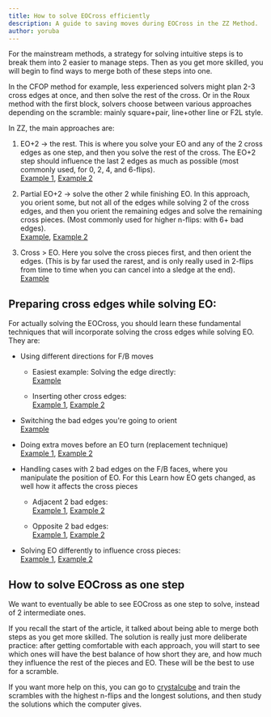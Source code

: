 ```yaml
---
title: How to solve EOCross efficiently
description: A guide to saving moves during EOCross in the ZZ Method.
author: yoruba
---
```


For the mainstream methods, a strategy for solving intuitive steps is to break them into 2 easier to manage steps. Then as you get more skilled, you will begin to find ways to merge both of these steps into one.

In the CFOP method for example, less experienced solvers might plan 2-3 cross edges at once, and then solve the rest of the cross. Or in the Roux method with the first block, solvers choose between various approaches depending on the scramble: mainly square+pair, line+other line or F2L style.

In ZZ, the main approaches are:

1. EO+2 -> the rest. This is where you solve your EO and any of the 2 cross edges as one step, and then you solve the rest of the cross. The EO+2 step should influence the last 2 edges as much as possible (most commonly used, for 0, 2, 4, and 6-flips). \
   [Example 1](https://alpha.twizzle.net/edit/?setup-alg=R2+B2+U%27+B2+L2+D+R2+D2+R2+U%27+L2+R%27+U+L+B%27+D%27+F2+R+F%27+D+F&alg=R%27+B+F+R+U+F+%2F%2F+EO%2B2%0AL+R+%2F%2F+finish&stickering=EOcross), [Example 2](https://alpha.twizzle.net/edit/?setup-alg=F2+D+F2+R2+D2+F2+R2+D%27+B2+D%27+L2+R%27+D+R2+F2+R+B2+F+U+F2+R%27&alg=F+R+U%27+F+%2F%2FEO%2B2%0AL%27+D+L+%2F%2Ffinish&stickering=EOcross)

2. Partial EO+2 -> solve the other 2 while finishing EO. In this approach, you orient some, but not all of the edges while solving 2 of the cross edges, and then you orient the remaining edges and solve the remaining cross pieces. (Most commonly used for higher n-flips: with 6+ bad edges). \
   [Example](https://alpha.twizzle.net/edit/?setup-alg=F2+D2+L2+B2+L2+F2+D%27+L2+B2+L%27+U%27+R%27+F%27+L%27+F%27+D+L+U+B%27&alg=B%27+%2F%2FPartial+EO+%2B+2%0AF%27+D%27+F+L2+%2F%2Ffinish&stickering=EOcross), [Example 2](https://alpha.twizzle.net/edit/?setup-alg=R+F2+L+U2+R%27+F2+D2+L+U2+R+U2+R2+F+D%27+F%27+L%27+U2+F%27+D2+U%27+R&alg=F%27+%2F%2FPartial+EO+%2B2+edges%0AD%27+R%27+D%27+F+R+D2+%2F%2Ffinish&stickering=EOcross)

3. Cross > EO. Here you solve the cross pieces first, and then orient the edges. (This is by far used the rarest, and is only really used in 2-flips from time to time when you can cancel into a sledge at the end). \
   [Example](https://alpha.twizzle.net/edit/?setup-alg=D%27+L2+R2+U2+B+D+B+U+B+D2+R%27+U%27+D+B%27+R%27+L%27+U%27+R+L2+U%27+B%27+D+U2+B+R&alg=B2+R2+D2+%2F%2F+solving+the+cross+edges%0AF+R+F%27+%2F%2Fcancelling+into+EO&stickering=EOcross)

## Preparing cross edges while solving EO:

For actually solving the EOCross, you should learn these fundamental techniques that will incorporate solving the cross edges while solving EO. They are:

- Using different directions for F/B moves

  - Easiest example: Solving the edge directly: \
    [Example](https://alpha.twizzle.net/edit/?alg=B%27+U+R+%2F%2F+orient+4+%2B+solve+1+edge%0AF+%2F%2F+orients+4+edges.+The+F+move+also+directly+solve+the+cross+edge%2C+instead+of+F%27+%0AR+L2+D%27+%2F%2F+finish&stickering=EOcross&setup-alg=B2+L%27+R%27+F2+D2+F2+D2+B2+L%27+R2+B2+U+F+L%27+B%27+D+F+D%27+U%27+R+U2)

  - Inserting other cross edges: \
    [Example 1](https://alpha.twizzle.net/edit/?setup-alg=R2+F2+U+B2+R2+B2+U2+L2+F2+R+F2+U+F2+D2+B+R'+L2+D2&alg=U+R'+%2F%2F+bringing+the+4+bad+edges.%0AF+%2F%2F+inserting+the+green+cross+edge+instead+of+orange%0AU+L2+%2F%2F+finish&stickering=EOcross), [Example 2](https://alpha.twizzle.net/edit/?setup-alg=D2+L2+U+R2+F2+U+R2+D+L2+R2+U2+B+D%27+R%27+D+R%27+F2+R2+B2+L%27+D%27&alg=L+R2+U+%2F%2F+bringing+4+bad+edges%0AF+%2F%2F+if+you+do+F%27%2C+it+would+incorectly+put+the+red+cross+edge+relative+to+the+green+and+blue+ones.+Inserting+the+orange+cross+edge+is+a+better+option.%0AU%27+D%27+R2+%2F%2F+finish&stickering=EOcross)

- Switching the bad edges you're going to orient \
  [Example](<https://alpha.twizzle.net/edit/?setup-alg=U%27+R2+U%27+L2+U+B2+U+B2+D+R%27+B+U+R+L+B2+L2+U%27+B%27+U&alg=U%27+D%27+%2F%2F+switching+out+the+bad+edges%3A+we+already+had+4+on+B%2C+and+we+want+to+do+B%27+%28to+insert+the+blue+cross+edge%29.+We+can+move+the+red+and+orange+edges+to+the+B+face+so+that+after+B%27%2C+they+get+put+in+their+respective+layers.%0AB%27+%2F%2F+Orienting+4.+Now+the+red+and+orange+cross+edges+get+put+in+their+respective+layers.%0AR+U%27+F%27+L%27+%2F%2F+finish&stickering=EOcross>)

- Doing extra moves before an EO turn (replacement technique) \
  [Example 1](https://alpha.twizzle.net/edit/?setup-alg=D2+B%27+R2+D2+B2+D%27+R2+U+B2+L2+R2+U2+F%27+L+U%27+F%27+L2+D2+U+R%27&alg=B%27+D%27+%2F%2F+orient+4%0AL+%2F%2F+if+we+do+that+before+EO...%0AF2+R%27+F+%2F%2F+...we+solve+the+red+cross+edge+as+well.%0AL2+%2F%2F+finish&stickering=EOcross), [Example 2](https://alpha.twizzle.net/edit/?setup-alg=R2+B2+U2+B+U2+B%27+U2+F2+L+D+U%27+F%27+R%27+F%27+D2+F2+R%27+B%27&alg=L+%2F%2F+before+EO%2C+we+already+have+4+bad+edges+on+the+B+face%2C+but+L+puts+a+cross+edge+and+orients+an+otherwise+problematic+DL+bad+edge.%0AB%27+U%27+F+%2F%2F+EO%2B2%0AR+D+L+D+%2F%2F+finish&stickering=EOcross)

- Handling cases with 2 bad edges on the F/B faces, where you manipulate the position of EO. For this Learn how EO gets changed, as well how it affects the cross pieces

  - Adjacent 2 bad edges: \
    [Example 1](https://alpha.twizzle.net/edit/?setup-alg=D+B2+L+D2+F2+R2+U2+R%27+D2+B2+U2+F%27+U+B2+U+D%27+R%27+B%27+L%27+F2&alg=R%27+B%27+R+D+%2F%2F+partialEO%2B3+edges%0AF%27+%2F%2F+2+adjacent+bad+edges%2C+changes+the+position+of+EO%0AU2+R%27+F%27+%2F%2F+putting+the+bad+edges+and+orienting%0AR+%2F%2F+finish&stickering=EOcross), [Example 2](https://alpha.twizzle.net/edit/?setup-alg=R2+L+D2+F2+L2+F2+R'+F2+L'+F2+L2+F2+U'+F'+U2+D+B'+L'+U2+D2+R'&alg=F+L'+%2F%2F+Partial+EO%2B2+edges%0AF+%2F%2F+Puts+the+bad+edges+in+FL+and+FD+so+that+you+can+insert+the+other+2+bad+edges+easier.+Also+sets+the+green+edge+on+R.%0AR2'+U+F+%2F%2F+EO%0AR+D'+%2F%2F+finish&stickering=EOcross)

  - Opposite 2 bad edges: \
    [Example 1](https://alpha.twizzle.net/edit/?alg=F%27+%2F%2F+2+opposite+bad+edges%2C+doesnt+change+the+EO+itself+but+it+does+affect+the+cross+pieces.%0AD2+R+%2F%2F+3+cross+edges%0AF+U+F+%2F%2F+EO%2Blast+cross+edge%0AD2+%2F%2F+finish&setup-alg=U+L+R%27+D2+F+U+L+F2+D2+R2+D2+B%27+D2+F+R2+U2+F+L2+B2+R&stickering=EOcross), [Example 2](https://alpha.twizzle.net/edit/?setup-alg=L+U%27+F+D%27+L2+D%27+R2+U2+D%27+L2+B2+L2+R%27+B%27+L%27+D%27+L%27+U%27+B2&alg=L2+%2F%2F+blue+cross+edge+%2B+bringing+1+bad+edge+to+F%0AF%27+%2F%2F+solving+the+red+cross+edge+and+setting+up+the+green+one%0AR+U+D%27+F%27+%2F%2F+EO%0AD2+%2F%2F+finish&stickering=EOcross)

- Solving EO differently to influence cross pieces: \
   [Example 1](https://alpha.twizzle.net/edit/?setup-alg=R+U'+L+B2+F2+R+D'+L+F+L2+R2+F+R2+B'+L2+D2+F+R2+B2&alg=B'+R2+B'+%2F%2F+EO%2B3%2C+instead+of+F'+U2+F+which+only+does+EO.+Note+that+the+second+B'+is+also+important+since+it+solved+the+blue+cross+edge+correctly+instead+of+doing+orange%2C+which+ties+into+F%2FB+directions.%0AU'+L2+%2F%2F+finish&stickering=EOcross), [Example 2](<https://alpha.twizzle.net/edit/?setup-alg=L+D+R2+F2+L2+D+F2+U+B2+F2+L2+D2+U'+L'+F'+R'+U2+F+L2+D'+F2&alg=D+%2F%2F+puts+a+bad+edge+on+the+F+face%0AU'+R'+U'+%2F%2F+instead+of+U+R'+U'.+U'+R'+U'+puts+the+blue+cross+edge+on+the+R+face+in+the+FR+spot%2C+so+that+after+an+F%2C+the+piece+will+be+solved+along+with+the+green+edge+(EO%2B2).%0AF+%2F%2F+EO%2B2%0AR2+D2+R'+%2F%2F+finish&stickering=EOcross>)

## How to solve EOCross as one step

We want to eventually be able to see EOCross as one step to solve, instead of 2 intermediate ones.

If you recall the start of the article, it talked about being able to merge both steps as you get more skilled. The solution is really just more deliberate practice: after getting comfortable with each approach, you will start to see which ones will have the best balance of how short they are, and how much they influence the rest of the pieces and EO. These will be the best to use for a scramble.

If you want more help on this, you can go to [crystalcube](https://crystalcube.app/) and train the scrambles with the highest n-flips and the longest solutions, and then study the solutions which the computer gives.
